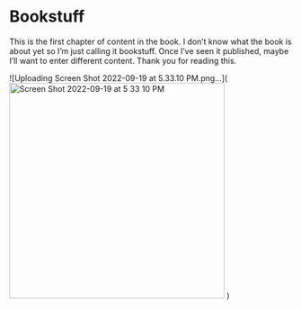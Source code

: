 
# Bookstuff

This is the first chapter of content in the book. 
I don't know what the book is about yet so I'm just calling it bookstuff. 
Once I've seen it published, maybe I'll want to enter different content.
Thank you for reading this.

![Uploading Screen Shot 2022-09-19 at 5.33.10 PM.png…](<img width="383" alt="Screen Shot 2022-09-19 at 5 33 10 PM" src="https://user-images.githubusercontent.com/7999854/229234635-ff5a9b61-9809-4504-b767-0063c77fe899.png">
)
